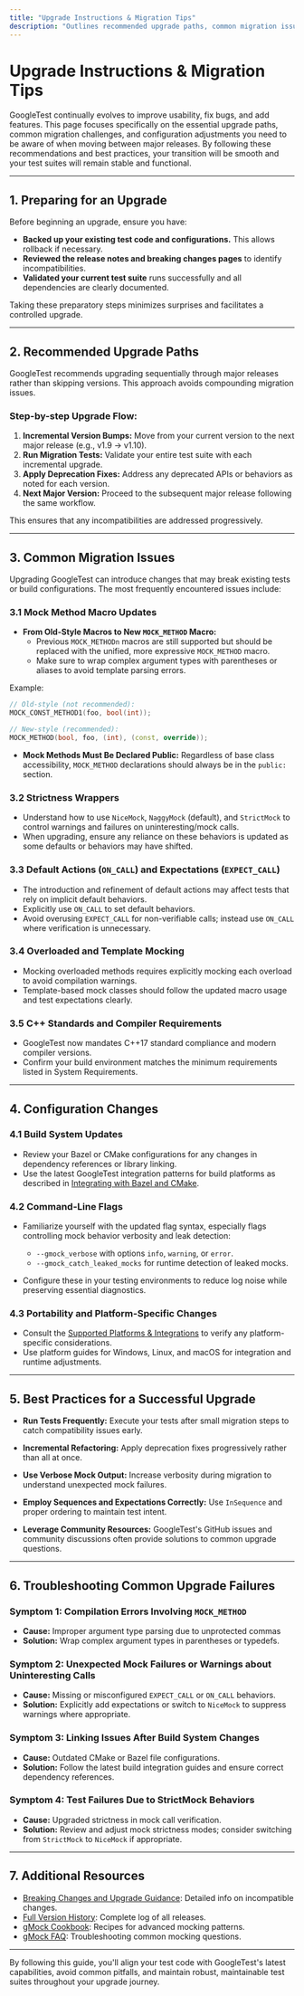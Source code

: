 ```yaml
---
title: "Upgrade Instructions & Migration Tips"
description: "Outlines recommended upgrade paths, common migration issues, and configuration changes needed when moving between major releases. Provides actionable steps and best practices for a successful upgrade experience."
---
```


# Upgrade Instructions & Migration Tips

GoogleTest continually evolves to improve usability, fix bugs, and add features. This page focuses specifically on the essential upgrade paths, common migration challenges, and configuration adjustments you need to be aware of when moving between major releases. By following these recommendations and best practices, your transition will be smooth and your test suites will remain stable and functional.

---

## 1. Preparing for an Upgrade

Before beginning an upgrade, ensure you have:

- **Backed up your existing test code and configurations.** This allows rollback if necessary.
- **Reviewed the release notes and breaking changes pages** to identify incompatibilities.
- **Validated your current test suite** runs successfully and all dependencies are clearly documented.

Taking these preparatory steps minimizes surprises and facilitates a controlled upgrade.

---

## 2. Recommended Upgrade Paths

GoogleTest recommends upgrading sequentially through major releases rather than skipping versions. This approach avoids compounding migration issues.

### Step-by-step Upgrade Flow:

1. **Incremental Version Bumps:** Move from your current version to the next major release (e.g., v1.9 → v1.10).
2. **Run Migration Tests:** Validate your entire test suite with each incremental upgrade.
3. **Apply Deprecation Fixes:** Address any deprecated APIs or behaviors as noted for each version.
4. **Next Major Version:** Proceed to the subsequent major release following the same workflow.

This ensures that any incompatibilities are addressed progressively.

---

## 3. Common Migration Issues

Upgrading GoogleTest can introduce changes that may break existing tests or build configurations. The most frequently encountered issues include:

### 3.1 Mock Method Macro Updates

- **From Old-Style Macros to New `MOCK_METHOD` Macro:**
  - Previous `MOCK_METHODn` macros are still supported but should be replaced with the unified, more expressive `MOCK_METHOD` macro.
  - Make sure to wrap complex argument types with parentheses or aliases to avoid template parsing errors.

Example:
```cpp
// Old-style (not recommended):
MOCK_CONST_METHOD1(foo, bool(int));

// New-style (recommended):
MOCK_METHOD(bool, foo, (int), (const, override));
```

- **Mock Methods Must Be Declared Public:** Regardless of base class accessibility, `MOCK_METHOD` declarations should always be in the `public:` section.

### 3.2 Strictness Wrappers

- Understand how to use `NiceMock`, `NaggyMock` (default), and `StrictMock` to control warnings and failures on uninteresting/mock calls.
- When upgrading, ensure any reliance on these behaviors is updated as some defaults or behaviors may have shifted.

### 3.3 Default Actions (`ON_CALL`) and Expectations (`EXPECT_CALL`)

- The introduction and refinement of default actions may affect tests that rely on implicit default behaviors.
- Explicitly use `ON_CALL` to set default behaviors.
- Avoid overusing `EXPECT_CALL` for non-verifiable calls; instead use `ON_CALL` where verification is unnecessary.

### 3.4 Overloaded and Template Mocking

- Mocking overloaded methods requires explicitly mocking each overload to avoid compilation warnings.
- Template-based mock classes should follow the updated macro usage and test expectations clearly.

### 3.5 C++ Standards and Compiler Requirements

- GoogleTest now mandates C++17 standard compliance and modern compiler versions.
- Confirm your build environment matches the minimum requirements listed in System Requirements.

---

## 4. Configuration Changes

### 4.1 Build System Updates

- Review your Bazel or CMake configurations for any changes in dependency references or library linking.
- Use the latest GoogleTest integration patterns for build platforms as described in [Integrating with Bazel and CMake](/guides/integration-solutions/build-integration).

### 4.2 Command-Line Flags

- Familiarize yourself with the updated flag syntax, especially flags controlling mock behavior verbosity and leak detection:
  - `--gmock_verbose` with options `info`, `warning`, or `error`.
  - `--gmock_catch_leaked_mocks` for runtime detection of leaked mocks.

- Configure these in your testing environments to reduce log noise while preserving essential diagnostics.

### 4.3 Portability and Platform-Specific Changes

- Consult the [Supported Platforms & Integrations](/overview/architecture-features-integration/supported-platforms-integration) to verify any platform-specific considerations.
- Use platform guides for Windows, Linux, and macOS for integration and runtime adjustments.

---

## 5. Best Practices for a Successful Upgrade

- **Run Tests Frequently:** Execute your tests after small migration steps to catch compatibility issues early.

- **Incremental Refactoring:** Apply deprecation fixes progressively rather than all at once.

- **Use Verbose Mock Output:** Increase verbosity during migration to understand unexpected mock failures.

- **Employ Sequences and Expectations Correctly:** Use `InSequence` and proper ordering to maintain test intent.

- **Leverage Community Resources:** GoogleTest's GitHub issues and community discussions often provide solutions to common upgrade questions.

---

## 6. Troubleshooting Common Upgrade Failures

### Symptom 1: Compilation Errors Involving `MOCK_METHOD`
- **Cause:** Improper argument type parsing due to unprotected commas
- **Solution:** Wrap complex argument types in parentheses or typedefs.

### Symptom 2: Unexpected Mock Failures or Warnings about Uninteresting Calls
- **Cause:** Missing or misconfigured `EXPECT_CALL` or `ON_CALL` behaviors.
- **Solution:** Explicitly add expectations or switch to `NiceMock` to suppress warnings where appropriate.

### Symptom 3: Linking Issues After Build System Changes
- **Cause:** Outdated CMake or Bazel file configurations.
- **Solution:** Follow the latest build integration guides and ensure correct dependency references.

### Symptom 4: Test Failures Due to StrictMock Behaviors
- **Cause:** Upgraded strictness in mock call verification.
- **Solution:** Review and adjust mock strictness modes; consider switching from `StrictMock` to `NiceMock` if appropriate.

---

## 7. Additional Resources

- [Breaking Changes and Upgrade Guidance](/changelog/upgrade-guidance/breaking-changes): Detailed info on incompatible changes.
- [Full Version History](/changelog/release-history/full-version-history): Complete log of all releases.
- [gMock Cookbook](https://github.com/google/googletest/blob/main/docs/gmock_cook_book.md): Recipes for advanced mocking patterns.
- [gMock FAQ](https://github.com/google/googletest/blob/main/docs/gmock_faq.md): Troubleshooting common mocking questions.

---

By following this guide, you'll align your test code with GoogleTest's latest capabilities, avoid common pitfalls, and maintain robust, maintainable test suites throughout your upgrade journey.
